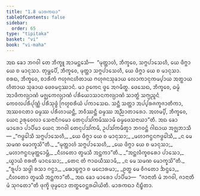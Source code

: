 ```yaml
---
title: "1.8 ᨾᩣᩁᨠᨳᩣ"
tableOfContents: false
sidebar:
  order: 65
type: "tipitaka"
basket: "vi"
book: "vi-maha"
---
```



<DynamicBreadcrumb />

<Division number="32" book="vi-maha">

<Paragraph number="131" book="vi-maha">
ᩋᨳ ᨡᩮᩣ ᨽᨣᩅᩤ ᨲᩮ ᨽᩥᨠ᩠ᨡᩪ ᩋᩣᨾᨶ᩠ᨲᩮᩈᩥ—  “ᨾᩩᨲ᩠ᨲᩣᩉᩴ, ᨽᩥᨠ᩠ᨡᩅᩮ, ᩈᨻ᩠ᨻᨸᩣᩈᩮᩉᩥ, ᨿᩮ ᨴᩥᨻ᩠ᨻᩣ ᨿᩮ ᨧ ᨾᩣᨶᩩᩈᩣ. ᨲᩩᨾ᩠ᩉᩮᨸᩥ, ᨽᩥᨠ᩠ᨡᩅᩮ, ᨾᩩᨲ᩠ᨲᩣ ᩈᨻ᩠ᨻᨸᩣᩈᩮᩉᩥ, ᨿᩮ ᨴᩥᨻ᩠ᨻᩣ ᨿᩮ ᨧ ᨾᩣᨶᩩᩈᩣ. ᨧᩁᨳ, ᨽᩥᨠ᩠ᨡᩅᩮ, ᨧᩣᩁᩥᨠᩴ ᨻᩉᩩᨩᨶᩉᩥᨲᩣᨿ ᨻᩉᩩᨩᨶᩈᩩᨡᩣᨿ ᩃᩮᩣᨠᩣᨶᩩᨠᨾ᩠ᨸᩣᨿ ᩋᨲ᩠ᨳᩣᨿ ᩉᩥᨲᩣᨿ ᩈᩩᨡᩣᨿ ᨴᩮᩅᨾᨶᩩᩔᩣᨶᩴ. ᨾᩣ ᩑᨠᩮᨶ ᨴ᩠ᩅᩮ ᩋᨣᨾᩥᨲ᩠ᨳ. ᨴᩮᩈᩮᨳ, ᨽᩥᨠ᩠ᨡᩅᩮ, ᨵᨾ᩠ᨾᩴ ᩋᩣᨴᩥᨠᩃ᩠ᨿᩣᨱᩴ ᨾᨩ᩠ᨫᩮᨠᩃ᩠ᨿᩣᨱᩴ ᨸᩁᩥᨿᩮᩣᩈᩣᨶᨠᩃ᩠ᨿᩣᨱᩴ ᩈᩣᨲ᩠ᨳᩴ ᩈᨻ᩠ᨿᨬ᩠ᨩᨶᩴ ᨠᩮᩅᩃᨸᩁᩥᨸᩩᨱ᩠ᨱᩴ ᨸᩁᩥᩈᩩᨴ᩠ᨵᩴ ᨻᩕᩉ᩠ᨾᨧᩁᩥᨿᩴ ᨸᨠᩣᩈᩮᨳ. ᩈᨶ᩠ᨲᩥ ᩈᨲ᩠ᨲᩣ ᩋᨸ᩠ᨸᩁᨩᨠ᩠ᨡᨩᩣᨲᩥᨠᩣ, ᩋᩔᩅᨶᨲᩣ ᨵᨾ᩠ᨾᩔ ᨸᩁᩥᩉᩣᨿᨶ᩠ᨲᩥ, ᨽᩅᩥᩔᨶ᩠ᨲᩥ ᨵᨾ᩠ᨾᩔ ᩋᨬ᩠ᨬᩣᨲᩣᩁᩮᩣ. ᩋᩉᨾ᩠ᨸᩥ, ᨽᩥᨠ᩠ᨡᩅᩮ, ᨿᩮᨶ ᩏᩁᩩᩅᩮᩃᩣ ᩈᩮᨶᩣᨶᩥᨣᨾᩮᩣ ᨲᩮᨶᩩᨸᩈᩘᨠᨾᩥᩔᩣᨾᩥ ᨵᨾ᩠ᨾᨴᩮᩈᨶᩣᨿᩣ”ᨲᩥ.
</Paragraph>

</Division>
<Division number="33" book="vi-maha">

<Paragraph number="132" book="vi-maha">
ᩋᨳ ᨡᩮᩣ ᨾᩣᩁᩮᩣ ᨸᩣᨸᩥᨾᩣ ᨿᩮᨶ ᨽᨣᩅᩤ ᨲᩮᨶᩩᨸᩈᩘᨠᨾᩥ, ᩏᨸᩈᩘᨠᨾᩥᨲ᩠ᩅᩣ ᨽᨣᩅᨶ᩠ᨲᩴ ᨣᩤᨳᩣᨿ ᩋᨩ᩠ᨫᨽᩣᩈᩥ—
</Paragraph>

<Paragraph number="133" type="verses" book="vi-maha">
_“ᨻᨴ᩠ᨵᩮᩤᩈᩥ ᩈᨻ᩠ᨻᨸᩣᩈᩮᩉᩥ,_  
_ᨿᩮ ᨴᩥᨻ᩠ᨻᩣ ᨿᩮ ᨧ ᨾᩣᨶᩩᩈᩣ;_  
_ᨾᩉᩣᨻᨶ᩠ᨵᨶᨻᨴ᩠ᨵᩮᩤᩈᩥ,_  
_ᨶ ᨾᩮ ᩈᨾᨱ ᨾᩮᩣᨠ᩠ᨡᩈᩦ”ᨲᩥ._  

</Paragraph>

<Paragraph number="134" type="verses" book="vi-maha">
_“ᨾᩩᨲ᩠ᨲᩣᩉᩴ ᩈᨻ᩠ᨻᨸᩣᩈᩮᩉᩥ,_  
_ᨿᩮ ᨴᩥᨻ᩠ᨻᩣ ᨿᩮ ᨧ ᨾᩣᨶᩩᩈᩣ;_  
_ᨾᩉᩣᨻᨶ᩠ᨵᨶᨾᩩᨲ᩠ᨲᩮᩣᨾ᩠ᩉᩥ,_  
_ᨶᩥᩉᨲᩮᩣ ᨲ᩠ᩅᨾᩈᩥ ᩋᨶ᩠ᨲᨠᩣ”ᨲᩥ._  

</Paragraph>

<Paragraph number="135" type="verses" book="vi-maha">
_“ᩋᨶ᩠ᨲᩃᩥᨠ᩠ᨡᨧᩁᩮᩣ ᨸᩣᩈᩮᩣ,_  
_ᨿ᩠ᩅᩣᨿᩴ ᨧᩁᨲᩥ ᨾᩣᨶᩈᩮᩣ;_  
_ᨲᩮᨶ ᨲᩴ ᨻᩣᨵᨿᩥᩔᩣᨾᩥ,_  
_ᨶ ᨾᩮ ᩈᨾᨱ ᨾᩮᩣᨠ᩠ᨡᩈᩦ”ᨲᩥ._  

</Paragraph>

<Paragraph number="136" type="verses" book="vi-maha">
_“ᩁᩪᨸᩣ ᩈᨴ᩠ᨴᩤ ᩁᩈᩣ ᨣᨶ᩠ᨵᩣ,_  
_ᨹᩮᩣᨭ᩠ᨮᨻ᩠ᨻᩣ ᨧ ᨾᨶᩮᩣᩁᨾᩣ;_  
_ᩑᨲ᩠ᨳ ᨾᩮ ᩅᩥᨣᨲᩮᩣ ᨨᨶ᩠ᨴᩮᩣ,_  
_ᨶᩥᩉᨲᩮᩣ ᨲ᩠ᩅᨾᩈᩥ ᩋᨶ᩠ᨲᨠᩣ”ᨲᩥ._  

</Paragraph>

<Paragraph number="137" book="vi-maha">
ᩋᨳ ᨡᩮᩣ ᨾᩣᩁᩮᩣ ᨸᩣᨸᩥᨾᩣ—  “ᨩᩣᨶᩣᨲᩥ ᨾᩴ ᨽᨣᩅᩤ, ᨩᩣᨶᩣᨲᩥ ᨾᩴ ᩈᩩᨣᨲᩮᩣ”ᨲᩥ ᨴᩩᨠ᩠ᨡᩦ ᨴᩩᨾ᩠ᨾᨶᩮᩣ ᨲᨲ᩠ᨳᩮᩅᨶ᩠ᨲᩁᨵᩤᨿᩦᨲᩥ.

</Paragraph>
</Division>

<Paragraph number="138" type="center" book="vi-maha">
ᨾᩣᩁᨠᨳᩣ ᨶᩥᨭ᩠ᨮᩥᨲᩣ.
</Paragraph>